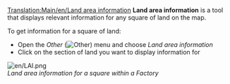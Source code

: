 [[Translation:Main/en/Land area information]]
'''Land area information''' is a tool that displays relevant information for any square of land on the map.

To get information for a square of land:

*Open the ''Other'' ([[File:en/Manual html 51cda05b.png|Other]]) menu and choose ''Land area information''
*Click on the section of land you want to display information for

[[File:en/LAI.png]]<br>
''Land area information for a square within a Factory''